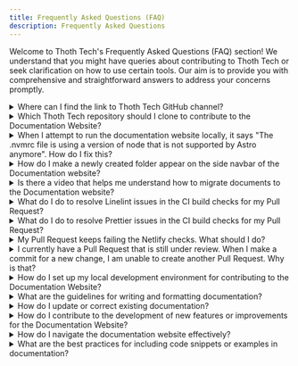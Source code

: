```yaml
---
title: Frequently Asked Questions (FAQ)
description: Frequently Asked Questions
---
```


Welcome to Thoth Tech's Frequently Asked Questions (FAQ) section! We understand that you might have
queries about contributing to Thoth Tech or seek clarification on how to use certain tools. Our aim
is to provide you with comprehensive and straightforward answers to address your concerns promptly.

<details>
  <summary>Where can I find the link to Thoth Tech GitHub channel?</summary>

Find the link [here](https://github.com/thoth-tech/).

</details>

<details>
  <summary>Which Thoth Tech repository should I clone to contribute to the Documentation Website?</summary>

To contribute to the Documentation Website, locate the
["Thothtech-Documentation-Website" repository](https://github.com/thoth-tech/ThothTech-Documentation-Website/tree/main),
navigate to the `src/content/docs`, and upload your `.md` or `.mdx` file to the relevant folder.

</details>

<details>
  <summary>When I attempt to run the documentation website locally, it says "The .nvmrc file is using a version of node that is not supported by Astro anymore". How do I fix this?</summary>

Re-install or upgrade the version of Node.js software on your laptop.

</details>

<details>
  <summary>How do I make a newly created folder appear on the side navbar of the Documentation website?</summary>

In the `astro.config.mjs` file, create a new label (if it’s a main folder) or item (if it’s a subfolder). 
You do not need to reinvent the wheel; you can copy from what already exists in the `astro.config.mjs` file, 
insert the copied block into the right location, and modify the labels and directory link.

</details>

<details>
  <summary>Is there a video that helps me understand how to migrate documents to the Documentation website?</summary>

Yes, there is. Find some helpful links below:

- [Instructional video](https://deakin365.sharepoint.com/:v:/r/sites/ThothTech2/Shared%20Documents/General/Instructional%20Video%20-%20How%20To%20Upload%20Documents%20to%20Starlight.mp4?csf=1&web=1&e=s26lMo).
- [Help hub session recording](https://deakin.au.panopto.com/Panopto/Pages/Viewer.aspx?id=2bd50464-8fe7-4b23-9724-b1c101654ccc).
</details>

<details>
  <summary>What do I do to resolve Linelint issues in the CI build checks for my Pull Request?</summary>

Identify the file with the lint issue from the details section of the CI build check. Open the
identified file in Visual Studio Code or your editor of choice, right-click on the document, and
select "Format document with markdownlint". Ensure that you have the markdownlint extension installed
on your code editor.

</details>

<details>
  <summary>What do I do to resolve Prettier issues in the CI build checks for my Pull Request?</summary>

Identify the file with the Prettier issue from the details section of the CI build check. Open
the identified file in Visual Studio Code or your editor of choice, right-click on the document, and
select "Format document with Prettier". Ensure that you have the Prettier extension installed on your
code editor.

</details>

<details>
  <summary>My Pull Request keeps failing the Netlify checks. What should I do?</summary>

The primary reason for this issue is often due to the absence of a title block at the start of
your Markdown file. For example:

```markdown
title: Frequently Asked Questions (FAQ)
description: Frequently Asked Questions
```

</details>

<details>
  <summary>I currently have a Pull Request that is still under review. When I make a commit for a new change, I am unable to create another Pull Request. Why is that?</summary>
  Because your Pull Request is still under review and you are pushing changes from the same GitHub account (which is your personal one), your new commit will still fall under your old PR. No cause for alarm—if all checks in your PR have passed, reach out to your approver to approve it so you can create a new PR for new commits.
</details>

<details>
  <summary>How do I set up my local development environment for contributing to the Documentation Website?</summary>
  To set up your local development environment, follow these steps:
  
  1. Clone the repository: `git clone https://github.com/thoth-tech/ThothTech-Documentation-Website.git`
  2. Navigate to the project directory: `cd ThothTech-Documentation-Website`
  3. Install dependencies: `npm install`
  4. Run the development server: `npm start`
  
  Ensure you have Node.js and npm installed on your machine.
</details>

<details>
  <summary>What are the guidelines for writing and formatting documentation?</summary>
  When writing and formatting documentation, follow the [Writing Style Guide](./documentation/writing-style-guide)
</details>

<details>
  <summary>How do I update or correct existing documentation?</summary>
  To update or correct existing documentation:
  
  1. Locate the relevant Markdown file in the repository.
  2. Make your changes or corrections.
  3. Commit your changes and push them to your branch.
  4. Create a Pull Request with a clear description of the changes made.
</details>

<details>
  <summary>How do I contribute to the development of new features or improvements for the Documentation Website?</summary>
  To contribute to new features or improvements:
  
  1. Fork the repository and create a new branch for your changes.
  2. Develop and test your changes locally.
  3. Submit a Pull Request with a clear description of the feature or improvement.
</details>

<details>
  <summary>How do I navigate the documentation website effectively?</summary>
  To navigate the documentation website:
  
  - Use the search feature to find specific topics.
  - Browse the table of contents to locate sections.
</details>

<details>
  <summary>What are the best practices for including code snippets or examples in documentation?</summary>
  Best practices for code snippets:
  
  - Use fenced code blocks for better readability.
  - Include comments to explain complex code sections.
  - Ensure code examples are tested and functional.
</details>
